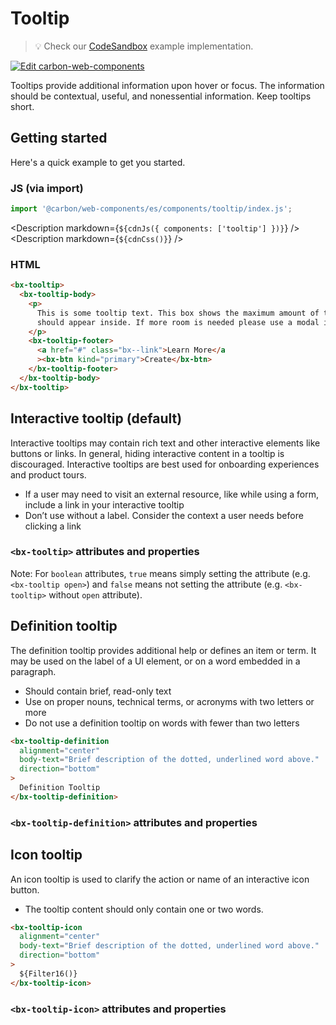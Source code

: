 
# Tooltip

> 💡 Check our
> [CodeSandbox](https://codesandbox.io/s/github/carbon-design-system/carbon-for-ibm-dotcom/tree/v1/packages/carbon-web-components/examples/codesandbox/basic/components/tooltip)
> example implementation.

[![Edit carbon-web-components](https://codesandbox.io/static/img/play-codesandbox.svg)](https://codesandbox.io/s/github/carbon-design-system/carbon-for-ibm-dotcom/tree/v1/packages/carbon-web-components/examples/codesandbox/basic/components/tooltip)

Tooltips provide additional information upon hover or focus. The information
should be contextual, useful, and nonessential information. Keep tooltips short.

## Getting started

Here's a quick example to get you started.

### JS (via import)

```javascript
import '@carbon/web-components/es/components/tooltip/index.js';
```

<Description markdown={`${cdnJs({ components: ['tooltip'] })}`} />
<Description markdown={`${cdnCss()}`} />

### HTML

```html
<bx-tooltip>
  <bx-tooltip-body>
    <p>
      This is some tooltip text. This box shows the maximum amount of text that
      should appear inside. If more room is needed please use a modal instead.
    </p>
    <bx-tooltip-footer>
      <a href="#" class="bx--link">Learn More</a
      ><bx-btn kind="primary">Create</bx-btn>
    </bx-tooltip-footer>
  </bx-tooltip-body>
</bx-tooltip>
```

## Interactive tooltip (default)

Interactive tooltips may contain rich text and other interactive elements like
buttons or links. In general, hiding interactive content in a tooltip is
discouraged. Interactive tooltips are best used for onboarding experiences and
product tours.

- If a user may need to visit an external resource, like while using a form,
  include a link in your interactive tooltip
- Don’t use without a label. Consider the context a user needs before clicking a
  link

### `<bx-tooltip>` attributes and properties

Note: For `boolean` attributes, `true` means simply setting the attribute (e.g.
`<bx-tooltip open>`) and `false` means not setting the attribute (e.g.
`<bx-tooltip>` without `open` attribute).

<Props of="bx-tooltip" />

## Definition tooltip

The definition tooltip provides additional help or defines an item or term. It
may be used on the label of a UI element, or on a word embedded in a paragraph.

- Should contain brief, read-only text
- Use on proper nouns, technical terms, or acronyms with two letters or more
- Do not use a definition tooltip on words with fewer than two letters

```html
<bx-tooltip-definition
  alignment="center"
  body-text="Brief description of the dotted, underlined word above."
  direction="bottom"
>
  Definition Tooltip
</bx-tooltip-definition>
```

### `<bx-tooltip-definition>` attributes and properties

<Props of="bx-tooltip-definition" />

## Icon tooltip

An icon tooltip is used to clarify the action or name of an interactive icon
button.

- The tooltip content should only contain one or two words.

```html
<bx-tooltip-icon
  alignment="center"
  body-text="Brief description of the dotted, underlined word above."
  direction="bottom"
>
  ${Filter16()}
</bx-tooltip-icon>
```

### `<bx-tooltip-icon>` attributes and properties

<Props of="bx-tooltip-icon" />
